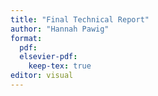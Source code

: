```yaml
---
title: "Final Technical Report"
author: "Hannah Pawig"
format:
  pdf:
  elsevier-pdf:
    keep-tex: true
editor: visual
---
```

